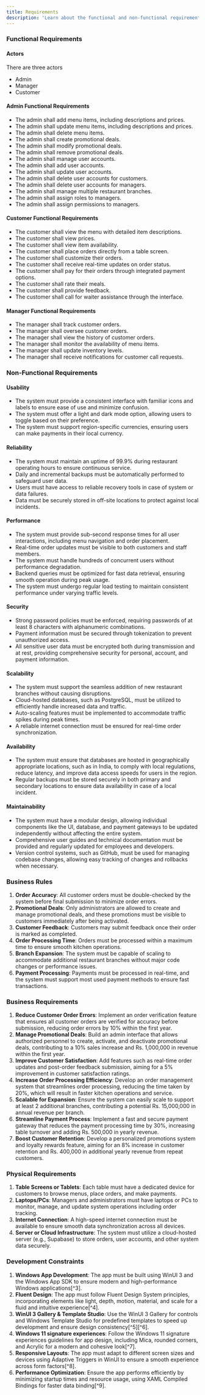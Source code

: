 ```yaml
---
title: Requirements
description: 'Learn about the functional and non-functional requirements, actors, business rules, business requirements, physical requirements, and development constraints of the Automated Menu Ordering System.'
---
```


### Functional Requirements

#### Actors

There are three actors

- Admin
- Manager
- Customer

#### Admin Functional Requirements

- The admin shall add menu items, including descriptions and prices.
- The admin shall update menu items, including descriptions and prices.
- The admin shall delete menu items.
- The admin shall create promotional deals.
- The admin shall modify promotional deals.
- The admin shall remove promotional deals.
- The admin shall manage user accounts.
- The admin shall add user accounts.
- The admin shall update user accounts.
- The admin shall delete user accounts for customers.
- The admin shall delete user accounts for managers.
- The admin shall manage multiple restaurant branches.
- The admin shall assign roles to managers.
- The admin shall assign permissions to managers.

#### Customer Functional Requirements

- The customer shall view the menu with detailed item descriptions.
- The customer shall view prices.
- The customer shall view item availability.
- The customer shall place orders directly from a table screen.
- The customer shall customize their orders.
- The customer shall receive real-time updates on order status.
- The customer shall pay for their orders through integrated payment options.
- The customer shall rate their meals.
- The customer shall provide feedback.
- The customer shall call for waiter assistance through the interface.

#### Manager Functional Requirements

- The manager shall track customer orders.
- The manager shall oversee customer orders.
- The manager shall view the history of customer orders.
- The manager shall monitor the availability of menu items.
- The manager shall update inventory levels.
- The manager shall receive notifications for customer call requests.

### Non-Functional Requirements

#### Usability

- The system must provide a consistent interface with familiar icons and labels to ensure ease of use and minimize confusion.
- The system must offer a light and dark mode option, allowing users to toggle based on their preference.
- The system must support region-specific currencies, ensuring users can make payments in their local currency.

#### Reliability

- The system must maintain an uptime of 99.9% during restaurant operating hours to ensure continuous service.
- Daily and incremental backups must be automatically performed to safeguard user data.
- Users must have access to reliable recovery tools in case of system or data failures.
- Data must be securely stored in off-site locations to protect against local incidents.

#### Performance

- The system must provide sub-second response times for all user interactions, including menu navigation and order placement.
- Real-time order updates must be visible to both customers and staff members.
- The system must handle hundreds of concurrent users without performance degradation.
- Backend queries must be optimized for fast data retrieval, ensuring smooth operation during peak usage.
- The system must undergo regular load testing to maintain consistent performance under varying traffic levels.

#### Security

- Strong password policies must be enforced, requiring passwords of at least 8 characters with alphanumeric combinations.
- Payment information must be secured through tokenization to prevent unauthorized access.
- All sensitive user data must be encrypted both during transmission and at rest, providing comprehensive security for personal, account, and payment information.

#### Scalability

- The system must support the seamless addition of new restaurant branches without causing disruptions.
- Cloud-hosted databases, such as PostgreSQL, must be utilized to efficiently handle increased data and traffic.
- Auto-scaling features must be implemented to accommodate traffic spikes during peak times.
- A reliable internet connection must be ensured for real-time order synchronization.

#### Availability

- The system must ensure that databases are hosted in geographically appropriate locations, such as in India, to comply with local regulations, reduce latency, and improve data access speeds for users in the region.
- Regular backups must be stored securely in both primary and secondary locations to ensure data availability in case of a local incident.

#### Maintainability

- The system must have a modular design, allowing individual components like the UI, database, and payment gateways to be updated independently without affecting the entire system.
- Comprehensive user guides and technical documentation must be provided and regularly updated for employees and developers.
- Version control systems, such as GitHub, must be used for managing codebase changes, allowing easy tracking of changes and rollbacks when necessary.

### Business Rules

1. **Order Accuracy**: All customer orders must be double-checked by the system before final submission to minimize order errors.
2. **Promotional Deals**: Only administrators are allowed to create and manage promotional deals, and these promotions must be visible to customers immediately after being activated.
3. **Customer Feedback**: Customers may submit feedback once their order is marked as completed.
4. **Order Processing Time**: Orders must be processed within a maximum time to ensure smooth kitchen operations.
5. **Branch Expansion**: The system must be capable of scaling to accommodate additional restaurant branches without major code changes or performance issues.
6. **Payment Processing**: Payments must be processed in real-time, and the system must support most used payment methods to ensure fast transactions.

### Business Requirements

1. **Reduce Customer Order Errors**: Implement an order verification feature that ensures all customer orders are verified for accuracy before submission, reducing order errors by 10% within the first year.
2. **Manage Promotional Deals**: Build an admin interface that allows authorized personnel to create, activate, and deactivate promotional deals, contributing to a 10% sales increase and Rs. 1,000,000 in revenue within the first year.
3. **Improve Customer Satisfaction**: Add features such as real-time order updates and post-order feedback submission, aiming for a 5% improvement in customer satisfaction ratings.
4. **Increase Order Processing Efficiency**: Develop an order management system that streamlines order processing, reducing the time taken by 20%, which will result in faster kitchen operations and service.
5. **Scalable for Expansion**: Ensure the system can easily scale to support at least 2 additional branches, contributing a potential Rs. 15,000,000 in annual revenue per branch.
6. **Streamline Payment Process**: Implement a fast and secure payment gateway that reduces the payment processing time by 30%, increasing table turnover and adding Rs. 500,000 in yearly revenue.
7. **Boost Customer Retention**: Develop a personalized promotions system and loyalty rewards feature, aiming for an 8% increase in customer retention and Rs. 400,000 in additional yearly revenue from repeat customers.

### Physical Requirements

1. **Table Screens or Tablets**: Each table must have a dedicated device for customers to browse menus, place orders, and make payments.
2. **Laptops/PCs**: Managers and administrators must have laptops or PCs to monitor, manage, and update system operations including order tracking.
3. **Internet Connection**: A high-speed internet connection must be available to ensure smooth data synchronization across all devices.
4. **Server or Cloud Infrastructure**: The system must utilize a cloud-hosted server (e.g., Supabase) to store orders, user accounts, and other system data securely.

### Development Constraints

1. **Windows App Development**: The app must be built using WinUI 3 and the Windows App SDK to ensure modern and high-performance Windows applications[^3].
2. **Fluent Design**: The app must follow Fluent Design System principles, incorporating elements like light, depth, motion, material, and scale for a fluid and intuitive experience[^4].
3. **WinUI 3 Gallery & Template Studio**: Use the WinUI 3 Gallery for controls and Windows Template Studio for predefined templates to speed up development and ensure design consistency[^5][^6].
4. **Windows 11 signature experiences**: Follow the Windows 11 signature experiences guidelines for app design, including Mica, rounded corners, and Acrylic for a modern and cohesive look[^7].
5. **Responsive Layouts**: The app must adapt to different screen sizes and devices using Adaptive Triggers in WinUI to ensure a smooth experience across form factors[^8].
6. **Performance Optimization**: Ensure the app performs efficiently by minimizing startup times and resource usage, using XAML Compiled Bindings for faster data binding[^9].

